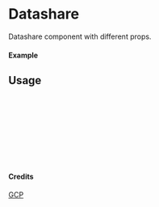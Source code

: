 
<Meta of={Datashare} title="GCP/Datashare" />

# Datashare

Datashare component with different props.

#### Example

<Canvas of={Datashare.Primary} />

## Usage

```ts
import { Datashare } from "yadl-ui";

const Example = () => {
  return (
      <Datashare />
  );
};

export default Example;
```

#### Credits
[GCP](https://cloud.google.com/icons)
